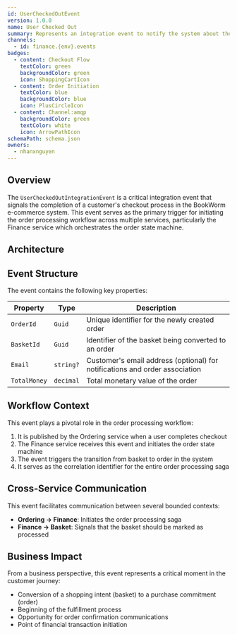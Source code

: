 ```yaml
---
id: UserCheckedOutEvent
version: 1.0.0
name: User Checked Out
summary: Represents an integration event to notify the system about the user checkout operation
channels:
  - id: finance.{env}.events
badges:
  - content: Checkout Flow
    textColor: green
    backgroundColor: green
    icon: ShoppingCartIcon
  - content: Order Initiation
    textColor: blue
    backgroundColor: blue
    icon: PlusCircleIcon
  - content: Channel:amqp
    backgroundColor: green
    textColor: white
    icon: ArrowPathIcon
schemaPath: schema.json
owners:
  - nhanxnguyen
---
```


## Overview

The `UserCheckedOutIntegrationEvent` is a critical integration event that signals the completion of a customer's checkout process in the BookWorm e-commerce system. This event serves as the primary trigger for initiating the order processing workflow across multiple services, particularly the Finance service which orchestrates the order state machine.

## Architecture

<NodeGraph />

## Event Structure

The event contains the following key properties:

| Property     | Type      | Description                                                                 |
| ------------ | --------- | --------------------------------------------------------------------------- |
| `OrderId`    | `Guid`    | Unique identifier for the newly created order                               |
| `BasketId`   | `Guid`    | Identifier of the basket being converted to an order                        |
| `Email`      | `string?` | Customer's email address (optional) for notifications and order association |
| `TotalMoney` | `decimal` | Total monetary value of the order                                           |

## Workflow Context

This event plays a pivotal role in the order processing workflow:

1. It is published by the Ordering service when a user completes checkout
2. The Finance service receives this event and initiates the order state machine
3. The event triggers the transition from basket to order in the system
4. It serves as the correlation identifier for the entire order processing saga

## Cross-Service Communication

This event facilitates communication between several bounded contexts:

- **Ordering → Finance**: Initiates the order processing saga
- **Finance → Basket**: Signals that the basket should be marked as processed

## Business Impact

From a business perspective, this event represents a critical moment in the customer journey:

- Conversion of a shopping intent (basket) to a purchase commitment (order)
- Beginning of the fulfillment process
- Opportunity for order confirmation communications
- Point of financial transaction initiation
